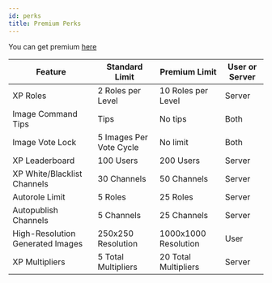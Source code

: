 ```yaml
---
id: perks
title: Premium Perks
---
```


You can get premium [here](https://pepemanager.com/patreon)

| Feature                          | Standard Limit          | Premium Limit        | User or Server |
| -------------------------------- | ----------------------- | -------------------- | -------------- |
| XP Roles                         | 2 Roles per Level       | 10 Roles per Level   | Server         |
| Image Command Tips               | Tips                    | No tips              | Both           |
| Image Vote Lock                  | 5 Images Per Vote Cycle | No limit             | Both           |
| XP Leaderboard                   | 100 Users               | 200 Users            | Server         |
| XP White/Blacklist Channels      | 30 Channels             | 50 Channels          | Server         |
| Autorole Limit                   | 5 Roles                 | 25 Roles             | Server         |
| Autopublish Channels             | 5 Channels              | 25 Channels          | Server         |
| High-Resolution Generated Images | 250x250 Resolution      | 1000x1000 Resolution | User           |
| XP Multipliers                   | 5 Total Multipliers     | 20 Total Multipliers | Server         |
